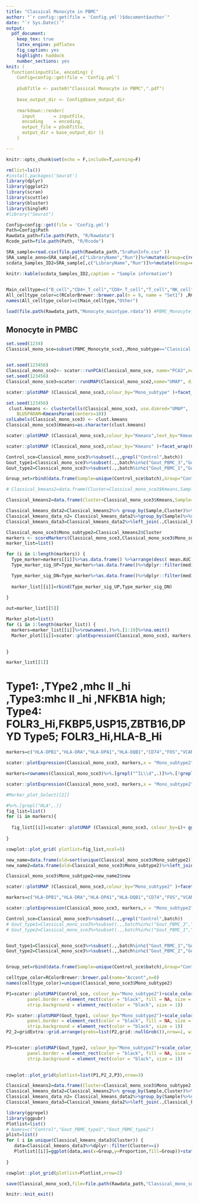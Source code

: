 ```yaml
---
title: "Classical Monocyte in PBMC"
author: "`r config::get(file = 'Config.yml')$document$author`"
date: "`r Sys.Date()`"
output:
  pdf_document:
    keep_tex: true
    latex_engine: pdflatex
    fig_caption: yes
    highlight: haddock
    number_sections: yes
knit: (
  function(inputFile, encoding) {
    Config=config::get(file = 'Config.yml') 
    
    pSubTitle <- paste0("Classical Monocyte in PBMC",".pdf")
    
    base_output_dir <- Config$base_output_dir
 
    rmarkdown::render( 
      input       = inputFile, 
      encoding    = encoding, 
      output_file = pSubTitle,
      output_dir = base_output_dir )}
    )

---
```

```r
knitr::opts_chunk$set(echo = F,include=T,warning=F)
```

```r
rm(list=ls())
#install.packages('Seurat')
library(dplyr)
library(ggplot2)
library(scran)
library(scuttle)
library(bluster)
library(SingleR)
#library("Seurat")

```

```r
Config=config::get(file = 'Config.yml')
Path=Config$Path
Rawdata_path=file.path(Path, "R/Rawdata")
Rcode_path=file.path(Path, "R/Rcode")
```


```r
SRA_sample=read.csv(file.path(Rawdata_path,"SraRunInfo.csv" ))
SRA_sample_anno=SRA_sample[,c("LibraryName","Run")]%>%mutate(Group=c(rep("Gout_SYN",3),rep("Gout_PBMC",7),rep("Control_PBMC",5)))%>%setNames(c("Sample_ID","SRR_number","Group"))
scdata_Samples_ID2=SRA_sample[,c("LibraryName","Run")]%>%mutate(Group=c(rep("Gout_SYN",3),rep("Gout_PBMC",7),rep("Control_PBMC",5)))%>%setNames(c("Sample_ID","SRR_number","Group"))%>%mutate(Sample_ID2=c(paste0("Gout_SYN_",c(1:3)),paste0("Gout_PBMC_",c(1:7)),paste0("Control_PBMC_",c(1:5)) ))
```


```r
knitr::kable(scdata_Samples_ID2,caption = "Sample information")
 
```

```r
Main_celltype=c("B_cell","CD4+_T_cell","CD8+_T_cell","T_cell","NK_cell","Monocyte","Neutrophils","Macrophage","DC" ,"Platelets")
All_celltype_color=c(RColorBrewer::brewer.pal(n = 9, name = "Set1") ,RColorBrewer::brewer.pal(n = 2, name = "Set2"))
names(All_celltype_color)=c(Main_celltype,"Other") 
```


```r
load(file.path(Rawdata_path,"Monocyte_maintype.rdata")) #PBMC_Monocyte_sce3, 
```


## Monocyte in PMBC
```r
set.seed(1234)
Classical_mono_sce=subset(PBMC_Monocyte_sce3,,Mono_subtype=="Classical monocytes")
 
```


```r
set.seed(123456)
Classical_mono_sce2<- scater::runPCA(Classical_mono_sce, name="PCA3",ncomponents=30 )
set.seed(123456)
Classical_mono_sce3=scater::runUMAP(Classical_mono_sce2,name="UMAP", dimred="PCA3",  n_neighbors = 5)
```



```r
scater::plotUMAP (Classical_mono_sce3,colour_by="Mono_subtype" )+facet_wrap(Classical_mono_sce3$batch)
```

```r
set.seed(123456)
 clust.kmeans <- clusterCells(Classical_mono_sce3, use.dimred="UMAP", 
    BLUSPARAM=KmeansParam(centers=10))
colLabels(Classical_mono_sce3) <- clust.kmeans
Classical_mono_sce3$Kmeans=as.character(clust.kmeans)


```

```r
scater::plotUMAP (Classical_mono_sce3,colour_by="Kmeans",text_by="Kmeans" )
```


```r
scater::plotUMAP (Classical_mono_sce3,colour_by="Kmeans" )+facet_wrap(Classical_mono_sce3$batch)
```

```r
Control_sce=Classical_mono_sce3%>%subset(.,,grepl("Control",batch))
Gout_type1=Classical_mono_sce3%>%subset(.,,batch%in%c("Gout_PBMC_3","Gout_PBMC_7"))
Gout_type2=Classical_mono_sce3%>%subset(.,,batch%in%c("Gout_PBMC_1","Gout_PBMC_2","Gout_PBMC_4","Gout_PBMC_5","Gout_PBMC_6"))

Group_set=rbind(data.frame(Sample=unique(Control_sce$batch),Group="Control" ),data.frame(Sample=unique(Gout_type1$batch),Group="Gout_type1" ),data.frame(Sample=unique(Gout_type2$batch),Group="Gout_type2" ))
```


```r
# Classical_kmeans2=data.frame(Cluster=Classical_mono_sce3$Kmeans,Sample=Classical_mono_sce3$batch) %>%mutate(Cluster=ifelse(Cluster%in%c("2","6","7"),"Classical_Mono_type1",ifelse(Cluster%in%c("1","8","10"),"Classical_Mono_type2",ifelse(Cluster%in%c("4","5","9","12"),"Classical_Mono_type3",ifelse(Cluster%in%c("3"),"Classical_Mono_type4","Classical_Mono_type5" ) ))))

Classical_kmeans2=data.frame(Cluster=Classical_mono_sce3$Kmeans,Sample=Classical_mono_sce3$batch) %>%mutate(Cluster=ifelse(Cluster%in%c("1","5","7","9"),"Classical_Mono_type1",ifelse(Cluster%in%c("6","8","10"),"Classical_Mono_type2",ifelse(Cluster%in%c("2"),"Classical_Mono_type3",ifelse(Cluster%in%c("3"),"Classical_Mono_type4","Classical_Mono_type5" ) ))))

Classical_kmeans_data2=Classical_kmeans2%>% group_by(Sample,Cluster)%>%summarise(n=n())
Classical_kmeans_data_n2= Classical_kmeans_data2%>%group_by(Sample)%>%summarise(total=sum(n))
Classical_kmeans_data3=Classical_kmeans_data2%>%left_join(.,Classical_kmeans_data_n2)%>%mutate(Per=scales::percent( n/total),Proportion=n/total)%>%left_join(.,Group_set)
```

```r
Classical_mono_sce3$Mono_subtype2=Classical_kmeans2$Cluster
markers <- scoreMarkers(Classical_mono_sce3,Classical_mono_sce3$Mono_subtype2)
marker_list=list()

for (i in 1:length(markers)) {
  Type_marker=markers[[i]]%>%as.data.frame() %>%arrange(desc( mean.AUC))
  Type_marker_sig_UP=Type_marker%>%as.data.frame()%>%dplyr::filter(median.logFC.cohen< as.numeric(-0.3))%>%dplyr::filter(mean.AUC>0.6)

  Type_marker_sig_DN=Type_marker%>%as.data.frame()%>%dplyr::filter(median.logFC.cohen>0.6 )%>%dplyr::filter(mean.AUC>0.6)
 
  marker_list[[i]]=rbind(Type_marker_sig_UP,Type_marker_sig_DN)
  
}

out=marker_list[[5]]

```


```r
Marker_plot=list()
for (i in 1:length(marker_list)) {
  markers=marker_list[[i]]%>%rownames(.)%>%.[1:10]%>%na.omit()
  Marker_plot[[i]]=scater::plotExpression(Classical_mono_sce3, markers,x = "Mono_subtype2",colour_by = "Mono_subtype2")+theme(axis.text.x = element_text(angle = 90, hjust = 1))

  
}
```

```r
marker_list[[1]]
```


# Type1:   ,TYpe2  ,mhc II _hi ,Type3:mhc II _hi ,NFKB1A high; Type4: FOLR3_Hi,FKBP5,USP15,ZBTB16,DPYD Type5; FOLR3_Hi,HLA-B_Hi

```r

markers=c("HLA-DPB1","HLA-DRA","HLA-DPA1","HLA-DQB1","CD74","FOS","VCAN" ,"NFKBIA","CYP1B1" ,"FOLR3","FKBP5","USP15","ZBTB16","HLA-B","HLA-A","RETN")

scater::plotExpression(Classical_mono_sce3, markers,x = "Mono_subtype2",colour_by = "Mono_subtype2",ncol=5)+theme(axis.text.x = element_text(angle = 90, hjust = 1))
```
\newpage

```r
markers=rownames(Classical_mono_sce3)%>%.[grepl("^IL\\d",.)]%>%.[!grepl("R",.)]

scater::plotExpression(Classical_mono_sce3, markers,x = "Mono_subtype2",colour_by = "Mono_subtype2",ncol=5)+theme(axis.text.x = element_text(angle = 90, hjust = 1))

```


```r

#Marker_plot_Select[[2]]

```




```r

#%>%.[grepl("HLA",.)]
fig_list=list()
for (i in markers){
  
  fig_list[[i]]=scater::plotUMAP (Classical_mono_sce3, colour_by=i)+ ggtitle(label = i) + theme(plot.title = element_text(size = 20))
  
}

cowplot::plot_grid( plotlist=fig_list,ncol=5)
```
 



```r
new_name=data.frame(old=sort(unique(Classical_mono_sce3$Mono_subtype2)))%>%mutate(new=c("MHC_low","MHC_Hi_NFKBIA_low","MHC_Hi_NFKBIA_Hi","MHC_low_ZBTB16_Hi","MHC_low_RTEN_Hi"))%>%mutate(new=factor(new,levels=c("MHC_Hi_NFKBIA_low","MHC_Hi_NFKBIA_Hi","MHC_low","MHC_low_ZBTB16_Hi","MHC_low_RTEN_Hi")))
new_name2=data.frame(old=Classical_mono_sce3$Mono_subtype2)%>%left_join(.,new_name)

Classical_mono_sce3$Mono_subtype2=new_name2$new

scater::plotUMAP (Classical_mono_sce3,colour_by="Mono_subtype2" )+facet_wrap(Classical_mono_sce3$batch)
```



```r

markers=c("HLA-DPB1","HLA-DRA","HLA-DPA1","HLA-DQB1","CD74","FOS","VCAN" ,"NFKBIA","CYP1B1" ,"FOLR3","FKBP5","USP15","ZBTB16","HLA-B","HLA-A","RETN")

scater::plotExpression(Classical_mono_sce3, markers,x = "Mono_subtype2",colour_by = "Mono_subtype2",ncol=5)+theme(axis.text.x = element_text(angle = 90, hjust = 1))
```

```r
Control_sce=Classical_mono_sce3%>%subset(.,,grepl("Control",batch))
# Gout_type1=Classical_mono_sce3%>%subset(.,,batch%in%c("Gout_PBMC_3","Gout_PBMC_7"))
# Gout_type2=Classical_mono_sce3%>%subset(.,,batch%in%c("Gout_PBMC_1","Gout_PBMC_2","Gout_PBMC_4","Gout_PBMC_5","Gout_PBMC_6"))


Gout_type1=Classical_mono_sce3%>%subset(.,,batch%in%c("Gout_PBMC_1","Gout_PBMC_5","Gout_PBMC_7"))
Gout_type2=Classical_mono_sce3%>%subset(.,,batch%in%c("Gout_PBMC_2","Gout_PBMC_3","Gout_PBMC_4","Gout_PBMC_6"))


Group_set=rbind(data.frame(Sample=unique(Control_sce$batch),Group="Control" ),data.frame(Sample=unique(Gout_type1$batch),Group="Gout_type1" ),data.frame(Sample=unique(Gout_type2$batch),Group="Gout_type2" ))
```


```r
celltype_color=RColorBrewer::brewer.pal(name="Accent",n=8)
names(celltype_color)=unique(Classical_mono_sce3$Mono_subtype2)
```


```r

P1=scater::plotUMAP(Control_sce, colour_by="Mono_subtype2")+scale_color_manual(values =celltype_color )+facet_wrap(colData(Control_sce)$batch,nrow=1)+theme(panel.spacing = unit(.05, "lines"),
        panel.border = element_rect(color = "black", fill = NA, size = 1), 
        strip.background = element_rect(color = "black", size = 1))

P2= scater::plotUMAP(Gout_type1, colour_by="Mono_subtype2")+scale_color_manual(values =celltype_color )+facet_wrap(colData(Gout_type1)$batch,nrow=1)+theme(panel.spacing = unit(.05, "lines"),
        panel.border = element_rect(color = "black", fill = NA, size = 1), 
        strip.background = element_rect(color = "black", size = 1))
P2_2=gridExtra::grid.arrange(grobs=list(P2,grid::nullGrob()),nrow=1, widths = 2:1)


P3=scater::plotUMAP(Gout_type2, colour_by="Mono_subtype2")+scale_color_manual(values =celltype_color )+facet_wrap(colData(Gout_type2)$batch,nrow=1)+theme(panel.spacing = unit(.05, "lines"),
        panel.border = element_rect(color = "black", fill = NA, size = 1), 
        strip.background = element_rect(color = "black", size = 1))
  
```


 
```r
cowplot::plot_grid(plotlist=list(P1,P2_2,P3),nrow=3)
```






```r
Classical_kmeans2=data.frame(Cluster=Classical_mono_sce3$Mono_subtype2,Sample=Classical_mono_sce3$batch) 
Classical_kmeans_data2=Classical_kmeans2%>% group_by(Sample,Cluster)%>%summarise(n=n())
Classical_kmeans_data_n2= Classical_kmeans_data2%>%group_by(Sample)%>%summarise(total=sum(n))
Classical_kmeans_data3=Classical_kmeans_data2%>%left_join(.,Classical_kmeans_data_n2)%>%mutate(Per=scales::percent( n/total),Proportion=n/total)%>%left_join(.,Group_set)%>%dplyr::filter(Group!="Gout_type1")


```


```r


library(ggrepel)
library(ggpubr)
Plotlist=list()
# Names=c("Control","Gout_PBMC_type1","Gout_PBMC_type2")
plist=list()
for ( i in unique(Classical_kmeans_data3$Cluster)) {
   data=Classical_kmeans_data3%>%dplyr::filter(Cluster==i)
   Plotlist[[i]]=ggplot(data,aes(x=Group,y=Proportion,fill=Group))+stat_compare_means(method = "t.test") +geom_boxplot()+geom_point()+ggtitle(i)
   
}
```

```r
cowplot::plot_grid(plotlist=Plotlist,nrow=2)

```


```r
save(Classical_mono_sce3,file=file.path(Rawdata_path,"Classical_mono_subtype.rdata"))
```

 
```r
knitr::knit_exit()
```


